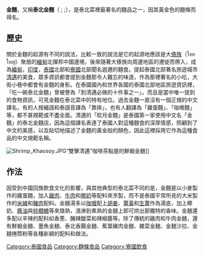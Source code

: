 {{unreferenced|time=2015-07-17T07:47:33+00:00}}
{{Infobox prepared food
| name             = 金麵
| image            = [[File:Drumstick_khao_soy.JPG|200px]]
| caption          = 泰國[[清邁|清邁]]“皎月金麺”店的雞腿金麺
| alternate_name   = 泰北金麵、泰北皇麵、泰北黃咖喱麵、金山麵、雞蛋麵、靠碎、靠摔
| country          = 北撣邦中國邊界
| region           = 緬甸全境、緬甸撣邦、印度東北、泰國北部、寮國北部
| creator          = 撣族（大傣族）
| course           = 
| type             = [[湯麵|湯麵]]
| served           = 
| main_ingredient  = 麵粉、雞蛋、椰奶、咖喱湯底
| variations       = 泰北金麵、寮國金麵
| calories         = 
| other            = 
}}

'''金麵'''，又稱'''泰北金麵'''（{{lang-th|'''ข้าวซอย'''}} {{IPA-th|'''kʰâw sɔːj'''|}}; {{lang-lo|'''ເຂົ້າຊອຍ'''}};{{lang-en|'''Khao Soi'''}}），是泰北菜裡最著名的麵品之一，因其黃金色的麵條而得名。

== 歷史 ==
關於金麵的起源有不同的說法，比較一致的說法是它的起源地應該是大[[傣族|傣族]]（ไทยใหญ่）聚居的[[緬甸|緬甸]]北撣邦中國邊境，後來隨著大傣族向周邊地區的遷徙而帶入，成為[[緬甸|緬甸]]，[[印度|印度]]，[[泰國|泰國]]北部和[[寮國|寮國]]北部聞名遐邇的麵食。提起泰國北部著名旅遊城市[[清邁|清邁]]的美食，眾多資訊都會提到金麵那令人難忘的味道，作為那裡著名的小吃，大街小巷中都會有金麵的身影。在泰國國內和世界各國的泰國北部地區旅遊資訊裡，「吃一碗泰北金麵」曾被譽為「到清邁必做的十件事之一」，而且是當中唯一提到的食物資訊，可見金麵在泰北菜中的特有地位。過去金麵一直沒有一個正規的中文譯名，有的人按緬語和泰語音譯為「靠摔」，也有人翻譯為「雞蛋麵」、「咖喱麵」等，都不甚規範或不盡全面。清邁的「皎月金麵」是泰國第一家使用中文名「金麵」的泰北金麵店，因為這個譯名表達了泰國人對這種麵食的深厚情感，照顧到了中文的美感，以及貼切地描述了金麵的黃金般的顏色，因此這裡採用它作為這種食品的中文規範名稱。

[[File:Shrimp_Khaosoy.JPG|thumb]]“雙擊清邁”咖啡茶點屋的鮮蝦金麺]]

== 作法 ==
因受到中國回族飲食文化的影響，與其他典型的泰北菜不同的是，金麵是以小麥製作的雞蛋麵，加入[[雞肉|雞肉]]、[[牛肉|牛肉]]和[[椰奶|椰奶]]等配料來烹製，而不是泰國平常所見的大米製作的[[米線|米線]]和[[豬肉|豬肉]]配料。金麺湯多以[[咖喱|咖喱]]配上[[胡姜|胡姜]]、[[薑黃|薑黃]]和[[生薑|生薑]]作為湯底，加上椰奶、[[醬油|醬油]]與[[棕櫚糖|棕櫚糖]]等來燉熟，澆淋到煮熟的金麺上即可烘出那獨特的香味。金麺還多配以辛辣的配料如香蔥、醃辣酸菜和辣椒醬等。除了傳統的雞肉和牛肉金麺，還有鮮蝦金麺、墨魚金麺、泰北香腸金麺、蕉葉豬肉金麺、雜菜金麺、金麺沙拉、金麺捲筒粉等各種新穎的配料和做法。

{{泰國飲食}}
[[Category:泰國食品|Category:泰國食品]]
[[Category:麵條食品|Category:麵條食品]]
[[Category:寮國飲食|Category:寮國飲食]]